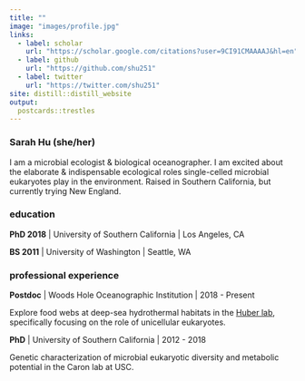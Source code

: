 ```yaml
---
title: ""
image: "images/profile.jpg"
links:
  - label: scholar
    url: "https://scholar.google.com/citations?user=9CI91CMAAAAJ&hl=en"
  - label: github
    url: "https://github.com/shu251"
  - label: twitter
    url: "https://twitter.com/shu251"
site: distill::distill_website
output:
  postcards::trestles
---
```


### Sarah Hu (she/her)

I am a microbial ecologist & biological oceanographer. I am excited about the elaborate & indispensable ecological roles single-celled microbial eukaryotes play in the environment. Raised in Southern California, but currently trying New England.

### education

**PhD 2018** | University of Southern California | Los Angeles, CA

**BS 2011** | University of Washington | Seattle, WA

### professional experience

**Postdoc** | Woods Hole Oceanographic Institution | 2018 - Present

Explore food webs at deep-sea hydrothermal habitats in the [Huber lab](https://www2.whoi.edu/staff/jhuber/projects/), specifically focusing on the role of unicellular eukaryotes. 

**PhD** | University of Southern California | 2012 - 2018

Genetic characterization of microbial eukaryotic diversity and metabolic potential in the Caron lab at USC.
